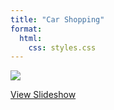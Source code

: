 ```yaml
---
title: "Car Shopping"
format:
  html:
    css: styles.css
---
```


<div class="carousel-window">

![](images/lucid-air.jpg){.carousel-image}

</div>

<a href="https://docs.google.com/presentation/d/1jvlR61SVcH4eUqlgMXgFS6Jlc96sm2GNQjcybW0Dge0/edit?usp=sharing" class="cta-button">View Slideshow</a>
